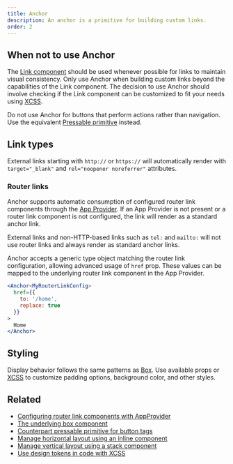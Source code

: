 ```yaml
---
title: Anchor
description: An anchor is a primitive for building custom links.
order: 2
---
```


## When not to use Anchor

The [Link component](/components/link/usage) should be used whenever possible for links to maintain visual consistency. Only use Anchor when building custom links beyond the capabilities of the Link component. The decision to use Anchor should involve checking if the Link component can be customized to fit your needs using [XCSS](/components/primitives/XCSS/usage).

Do not use Anchor for buttons that perform actions rather than navigation. Use the equivalent [Pressable primitive](/components/primitives/pressable/usage) instead.

## Link types

External links starting with `http://` or `https://` will automatically render with `target="_blank"` and `rel="noopener noreferrer"` attributes.

### Router links

Anchor supports automatic consumption of configured router link components through the [App Provider](/components/app-provider/examples#router-links). If an App Provider is not present or a router link component is not configured, the link will render as a standard anchor link.

External links and non-HTTP-based links such as `tel:` and `mailto:` will not use router links and always render as standard anchor links.

Anchor accepts a generic type object matching the router link configuration, allowing advanced usage of `href` prop. These values can be mapped to the underlying router link component in the App Provider.

```jsx
<Anchor<MyRouterLinkConfig>
  href={{
    to: '/home',
    replace: true
  }}
>
  Home
</Anchor>
```

## Styling

Display behavior follows the same patterns as [Box](/components/primitives/box/usage). Use available props or [XCSS](/components/primitives/xcss/usage) to customize padding options, background color, and other styles.

## Related

- [Configuring router link components with AppProvider](/components/app-provider/examples#router-links)
- [The underlying box component](/components/primitives/box/usage)
- [Counterpart pressable primitive for button tags](/components/primitives/button/usage)
- [Manage horizontal layout using an inline component](/components/primitives/inline/usage)
- [Manage vertical layout using a stack component](/components/primitives/stack/usage)
- [Use design tokens in code with XCSS](/components/primitives/XCSS/usage)
